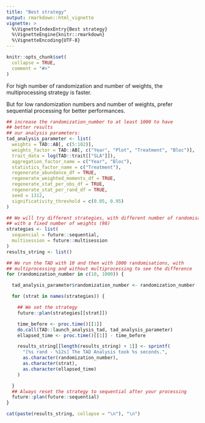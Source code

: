 ```yaml
---
title: "Best strategy"
output: rmarkdown::html_vignette
vignette: >
  %\VignetteIndexEntry{Best strategy}
  %\VignetteEngine{knitr::rmarkdown}
  %\VignetteEncoding{UTF-8}
---
```


```r
knitr::opts_chunk$set(
  collapse = TRUE,
  comment = "#>"
)
```

For high number of randomization and number of weights, the multiprocessing
strategy is faster.


But for low randomization numbers and number of weights, prefer sequential
processing for better performances.

```r

## increase the randomization_number to at least 1000 to have
## better results
## our analysis parameters:
tad_analysis_parameter <- list(
  weights = TAD::AB[, c(5:102)],
  weights_factor = TAD::AB[, c("Year", "Plot", "Treatment", "Bloc")],
  trait_data = log(TAD::trait[["SLA"]]),
  aggregation_factor_name = c("Year", "Bloc"),
  statistics_factor_name = c("Treatment"),
  regenerate_abundance_df = TRUE,
  regenerate_weighted_moments_df = TRUE,
  regenerate_stat_per_obs_df = TRUE,
  regenerate_stat_per_rand_df = TRUE,
  seed = 1312,
  significativity_threshold = c(0.05, 0.95)
)

## We will try different strategies, with different number of randomisations
## with a fixed number of weights (98)
strategies <- list(
  sequencial = future::sequential,
  multisession = future::multisession
)
results_string <- list()

## We run the TAD with 10 and then with 1000 randomisations, with
## multiprocessing and without multiprocessing to see the difference
for (randomization_number in c(10, 1000)) {

  tad_analysis_parameter$randomization_number <- randomization_number

  for (strat in names(strategies)) {

    ## We set the strategy
    future::plan(strategies[[strat]])

    time_before <- proc.time()[[1]]
    do.call(TAD::launch_analysis_tad, tad_analysis_parameter)
    ellapsed_time <- proc.time()[[1]] - time_before

    results_string[[length(results_string) + 1]] <- sprintf(
      "[%s rand - %12s] The TAD Analysis took %s seconds.",
      as.character(randomization_number),
      as.character(strat),
      as.character(ellapsed_time)
    )

  }
  ## Always reset the strategy to sequential after your processing
  future::plan(future::sequential)
}

cat(paste(results_string, collapse = "\n"), "\n")
```
